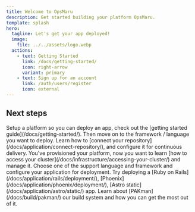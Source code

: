 ```yaml
---
title: Welcome to OpsMaru
description: Get started building your platform OpsMaru.
template: splash
hero:
  tagline: Let's get your app deployed!
  image:
    file: ../../assets/logo.webp
  actions:
    - text: Getting Started
      link: /docs/getting-started/
      icon: right-arrow
      variant: primary
    - text: Sign up for an account
      link: /auth/users/register
      icon: external
---
```



## Next steps

<CardGrid stagger>
	<Card title="Build a platform" icon="rocket">
    Setup a platform so you can deploy an app, check out the [getting started guide](/docs/getting-started/). Then move on to the framework / language you want to deploy.
	</Card>
	<Card title="Connect your repository" icon="add-document">
		Learn how to [connect your repository](/docs/application/connect-repository/), and configure it for continuous delivery.
	</Card>
	<Card title="Access your cluster" icon="approve-check-circle">
		You've provisioned your platform, now you want to learn [how to access your cluster](/docs/infrastructure/accessing-your-cluster/) and manage it.
	</Card>
	<Card title="Deploy your application" icon="open-book">
		Choose one of the support language and framework and configure your application for deployment. Try deploying a [Ruby on Rails](/docs/application/rails/deployment/), [Phoenix](/docs/application/phoenix/deployment/), [Astro static](/docs/application/astro/static/) app.
	</Card>
  <Card title="Our build system" icon="setting">
    Learn about [PAKman](/docs/build/pakman/) our build system and how you can get the most out of it.
  </Card>
</CardGrid>
